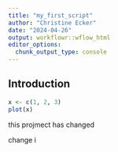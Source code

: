 ```yaml
---
title: "my_first_script"
author: "Christine Ecker"
date: "2024-04-26"
output: workflowr::wflow_html
editor_options:
  chunk_output_type: console
---
```


## Introduction

```r
x <- c(1, 2, 3)
plot(x)
```

this projmect has changed

change i